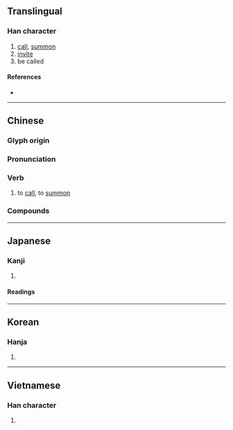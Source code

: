 {{character info/new}}
{{also|唤}}
==Translingual==

===Han character===
{{Han char|rn=30|rad=口|as=09|sn=12|four=67034|canj=RNBK|ids=⿰口奐}}

# [[call]], [[summon]]
# [[invite]]
# be called

====References====
* {{Han ref|kx=0199.010|dkj=03953|dj=0420.250|hdz=10658.061|uh=559A|ud=21914|bh=B3EA|bd=46058}}

----

==Chinese==
{{zh-forms|s=唤}}

===Glyph origin===
{{Han etym}}

===Pronunciation===
{{zh-pron
|m=huàn
|c=wun6
|h=pfs=
|md=
|mn=hoàn
|w=
|mc=y
|oc=y
|cat=v
}}

===Verb===
{{zh-verb}}

# to [[call]], to [[summon]]

===Compounds===
{{zh-der|使喚|叫喚|召喚|呼喚|喚作|喚做|喚問|喚禮|喚禮員|喚起|喚醒}}

----

==Japanese==

===Kanji===
{{ja-kanji|grade=c|rs=口09}}

# {{defn|lang=ja|sort=口09}}

====Readings====
{{ja-readings
|goon=かん
|kanon=かん
|kun=よ-ぶ
|nanori=よぶ
}}

----

==Korean==

===Hanja===
{{ko-hanja|hangeul=환|rv=hwan|mr=hwan}}

# {{defn|lang=ko|sort=口09}}

----

==Vietnamese==

===Han character===
{{vi-hantu|hoán|rs=口09}}

# {{defn|vi}}